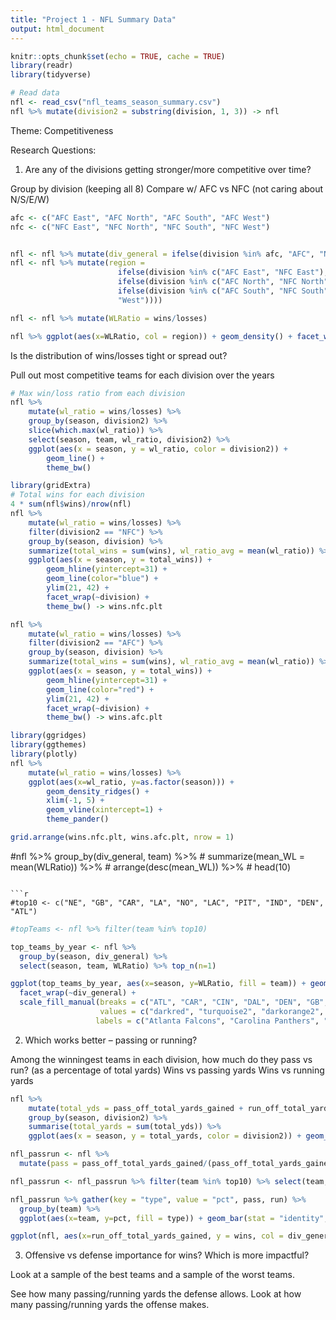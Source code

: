 ```yaml
---
title: "Project 1 - NFL Summary Data"
output: html_document
---
```


```r
knitr::opts_chunk$set(echo = TRUE, cache = TRUE)
library(readr)
library(tidyverse)
```

```r
# Read data
nfl <- read_csv("nfl_teams_season_summary.csv")
nfl %>% mutate(division2 = substring(division, 1, 3)) -> nfl
```

Theme: Competitiveness

Research Questions:

1. Are any of the divisions getting stronger/more competitive over time?

Group by division (keeping all 8)
Compare w/ AFC vs NFC (not caring about N/S/E/W)

```r
afc <- c("AFC East", "AFC North", "AFC South", "AFC West")
nfc <- c("NFC East", "NFC North", "NFC South", "NFC West")


nfl <- nfl %>% mutate(div_general = ifelse(division %in% afc, "AFC", "NFC"))
nfl <- nfl %>% mutate(region =
                        ifelse(division %in% c("AFC East", "NFC East"), "East",
                        ifelse(division %in% c("AFC North", "NFC North"), "North",
                        ifelse(division %in% c("AFC South", "NFC South"), "South",
                        "West"))))
```

```r
nfl <- nfl %>% mutate(WLRatio = wins/losses)
```

```r
nfl %>% ggplot(aes(x=WLRatio, col = region)) + geom_density() + facet_wrap(~div_general) + xlim(0,6)
```

Is the distribution of wins/losses tight or spread out?

Pull out most competitive teams for each division over the years

```r
# Max win/loss ratio from each division
nfl %>%
    mutate(wl_ratio = wins/losses) %>%
    group_by(season, division2) %>%
    slice(which.max(wl_ratio)) %>%
    select(season, team, wl_ratio, division2) %>%
    ggplot(aes(x = season, y = wl_ratio, color = division2)) +
        geom_line() +
        theme_bw()

library(gridExtra)
# Total wins for each division
4 * sum(nfl$wins)/nrow(nfl)
nfl %>%
    mutate(wl_ratio = wins/losses) %>%
    filter(division2 == "NFC") %>%
    group_by(season, division) %>%
    summarize(total_wins = sum(wins), wl_ratio_avg = mean(wl_ratio)) %>%
    ggplot(aes(x = season, y = total_wins)) +
        geom_hline(yintercept=31) +
        geom_line(color="blue") +
        ylim(21, 42) +
        facet_wrap(~division) +
        theme_bw() -> wins.nfc.plt

nfl %>%
    mutate(wl_ratio = wins/losses) %>%
    filter(division2 == "AFC") %>%
    group_by(season, division) %>%
    summarize(total_wins = sum(wins), wl_ratio_avg = mean(wl_ratio)) %>%
    ggplot(aes(x = season, y = total_wins)) +
        geom_hline(yintercept=31) +
        geom_line(color="red") +
        ylim(21, 42) +
        facet_wrap(~division) +
        theme_bw() -> wins.afc.plt

library(ggridges)
library(ggthemes)
library(plotly)
nfl %>%
    mutate(wl_ratio = wins/losses) %>%
    ggplot(aes(x=wl_ratio, y=as.factor(season))) +
        geom_density_ridges() +
        xlim(-1, 5) +
        geom_vline(xintercept=1) +
        theme_pander()

grid.arrange(wins.nfc.plt, wins.afc.plt, nrow = 1)
```

#nfl %>% group_by(div_general, team) %>%
 # summarize(mean_WL = mean(WLRatio)) %>%
#  arrange(desc(mean_WL)) %>%
#  head(10)
```

```r
#top10 <- c("NE", "GB", "CAR", "LA", "NO", "LAC", "PIT", "IND", "DEN", "ATL")
```

```r
#topTeams <- nfl %>% filter(team %in% top10)
```

```r
top_teams_by_year <- nfl %>%
  group_by(season, div_general) %>%
  select(season, team, WLRatio) %>% top_n(n=1)
```

```r
ggplot(top_teams_by_year, aes(x=season, y=WLRatio, fill = team)) + geom_bar(stat = "identity", position = "dodge", col = "black") +
  facet_wrap(~div_general) +
  scale_fill_manual(breaks = c("ATL", "CAR", "CIN", "DAL", "DEN", "GB", "IND", "KC", "LA", "LAC", "MIN", "NE", "NO", "PHI", "PIT", "SEA"),
                    values = c("darkred", "turquoise2", "darkorange2", "gray77", "black", "darkgreen", "darkblue", "red", "goldenrod2", "powderblue", "purple", "blue", "tan", "aquamarine4", "yellow", "chartreuse1"),
                   labels = c("Atlanta Falcons", "Carolina Panthers", "Cincinnati Bengals", "Dallas Cowboys", "Denver Broncos", "Green Bay Packers", "Indianapolis Colts", "Kansas City Chiefs", "LA Rams", "LA Chargers", "Minnesota Vikings", "New England Patriots", "New Orleans Saints", "Philadelphia Eagles", "Pittsburgh Steelers", "Seattle Seahawks")) + theme_fivethirtyeight()
```

2. Which works better -- passing or running?

Among the winningest teams in each division, how much do they pass vs run? (as a percentage of total yards)
Wins vs passing yards
Wins vs running yards

```r
nfl %>%
    mutate(total_yds = pass_off_total_yards_gained + run_off_total_yards_gained) %>%
    group_by(season, division2) %>%
    summarise(total_yards = sum(total_yds)) %>%
    ggplot(aes(x = season, y = total_yards, color = division2)) + geom_line() + geom_smooth(method = "lm", se = F)

nfl_passrun <- nfl %>%
  mutate(pass = pass_off_total_yards_gained/(pass_off_total_yards_gained + run_off_total_yards_gained), run = run_off_total_yards_gained/(pass_off_total_yards_gained + run_off_total_yards_gained))
```

```r
nfl_passrun <- nfl_passrun %>% filter(team %in% top10) %>% select(team, season, pass, run)
```

```r
nfl_passrun %>% gather(key = "type", value = "pct", pass, run) %>%
  group_by(team) %>%
  ggplot(aes(x=team, y=pct, fill = type)) + geom_bar(stat = "identity", position = "fill") + geom_hline(yintercept = 0.331)
```

```r
ggplot(nfl, aes(x=run_off_total_yards_gained, y = wins, col = div_general)) + geom_point() + geom_smooth(method = "lm", se = F)
```


3. Offensive vs defense importance for wins? Which is more impactful?

Look at a sample of the best teams and a sample of the worst teams.

See how many passing/running yards the defense allows.
Look at how many passing/running yards the offense makes.
